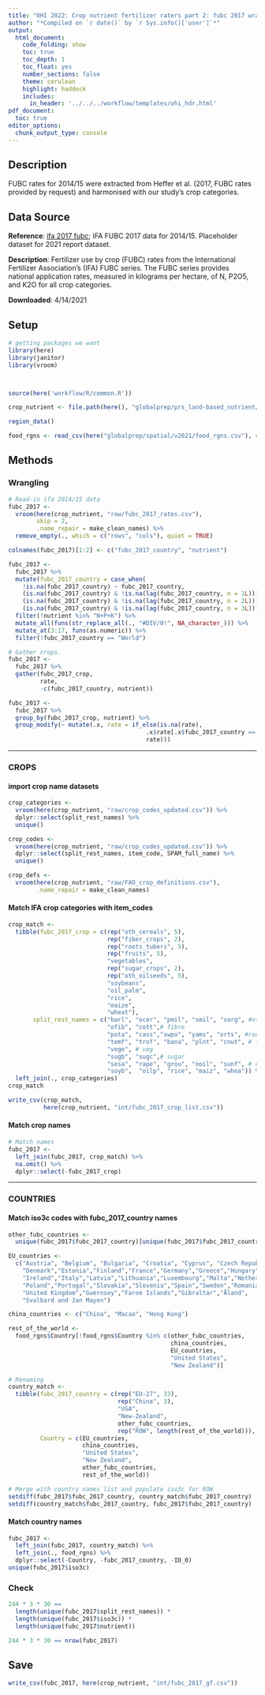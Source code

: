```yaml
---
title: "OHI 2022: Crop nutrient fertilizer raters part 2: fubc 2017 wrangling"
author: "*Compiled on `r date()` by `r Sys.info()['user']`*"
output: 
  html_document:
    code_folding: show
    toc: true
    toc_depth: 1
    toc_float: yes
    number_sections: false
    theme: cerulean
    highlight: haddock
    includes: 
      in_header: '../../../workflow/templates/ohi_hdr.html'
pdf_document:
  toc: true
editor_options: 
  chunk_output_type: console
---
```


## Description
FUBC rates for 2014/15 were extracted from Heffer et al. (2017, FUBC rates provided by request) and harmonised with our study’s crop categories. 

## Data Source

**Reference**: [ifa 2017 fubc](https://www.fertilizer.org/images/Library_Downloads/2017_ifa_AgCom_17_134%20rev_fubc%20assessment%202014.pdf); IFA FUBC 2017 data for 2014/15. Placeholder dataset for 2021 report dataset.

**Description**: Fertilizer use by crop (FUBC) rates from the International Fertilizer Association’s (IFA) FUBC series. The FUBC series provides national application rates, measured in kilograms per hectare, of N, P2O5, and K2O for all crop categories.

**Downloaded**: 4/14/2021

## Setup
```r
# getting packages we want
library(here)
library(janitor)
library(vroom)



source(here('workflow/R/common.R'))

crop_nutrient <- file.path(here(), "globalprep/prs_land-based_nutrient/v2021/STEP1_crop")

region_data()

food_rgns <- read_csv(here("globalprep/spatial/v2021/food_rgns.csv"), col_types = "cdc")
``` 

## Methods


### Wrangling

```r
# Read-in ifa 2014/15 data
fubc_2017 <- 
  vroom(here(crop_nutrient, "raw/fubc_2017_rates.csv"),
        skip = 2,
        .name_repair = make_clean_names) %>% 
  remove_empty(., which = c("rows", "cols"), quiet = TRUE)

colnames(fubc_2017)[1:2] <- c("fubc_2017_country", "nutrient")

fubc_2017 <- 
  fubc_2017 %>%
  mutate(fubc_2017_country = case_when(
    !is.na(fubc_2017_country) ~ fubc_2017_country,
    (is.na(fubc_2017_country) & !is.na(lag(fubc_2017_country, n = 1L))) ~ lag(fubc_2017_country, n = 1L),
    (is.na(fubc_2017_country) & !is.na(lag(fubc_2017_country, n = 2L))) ~ lag(fubc_2017_country, n = 2L),
    (is.na(fubc_2017_country) & !is.na(lag(fubc_2017_country, n = 3L))) ~ lag(fubc_2017_country, n = 3L))) %>% 
  filter(!nutrient %in% "N+P+K") %>% 
  mutate_all(funs(str_replace_all(., "#DIV/0!", NA_character_))) %>% 
  mutate_at(3:17, funs(as.numeric)) %>% 
  filter(!fubc_2017_country == "World")

# Gather crops.
fubc_2017 <- 
  fubc_2017 %>% 
  gather(fubc_2017_crop, 
         rate, 
         -c(fubc_2017_country, nutrient)) 

fubc_2017 <- 
  fubc_2017 %>% 
  group_by(fubc_2017_crop, nutrient) %>% 
  group_modify(~ mutate(.x, rate = if_else(is.na(rate),
                                       .x$rate[.x$fubc_2017_country == "ROW"],
                                       rate)))
```

-------------------------------------------------------------------------------

### CROPS

#### import crop name datasets
```r
crop_categories <- 
  vroom(here(crop_nutrient, "raw/crop_codes_updated.csv")) %>% 
  dplyr::select(split_rest_names) %>% 
  unique()

crop_codes <- 
  vroom(here(crop_nutrient, "raw/crop_codes_updated.csv")) %>% 
  dplyr::select(split_rest_names, item_code, SPAM_full_name) %>% 
  unique()

crop_defs <- 
  vroom(here(crop_nutrient, "raw/FAO_crop_definitions.csv"), 
        .name_repair = make_clean_names)
```

#### Match IFA crop categories with item_codes
```r
crop_match <- 
  tibble(fubc_2017_crop = c(rep("oth_cereals", 5),
                            rep("fiber_crops", 2),
                            rep("roots_tubers", 5),
                            rep("fruits", 5),
                            "vegetables",
                            rep("sugar_crops", 2),
                            rep("oth_oilseeds", 5),
                            "soybeans",
                            "oil_palm",
                            "rice",
                            "maize",
                            "wheat"),
       split_rest_names = c("barl", "ocer", "pmil", "smil", "sorg", #oth_ce
                            "ofib", "cott",# fibre
                            "pota", "cass","swpo", "yams", "orts", #roots_tubers
                            "temf", "trof", "bana", "plnt", "cnut", # fruits
                            "vege", # veg
                            "sugb", "sugc",# sugar
                            "sesa", "rape", "grou", "ooil", "sunf", # oth_os
                            "soyb",  "oilp", "rice", "maiz", "whea")) %>% #grassland
  left_join(., crop_categories)
crop_match

write_csv(crop_match,
          here(crop_nutrient, "int/fubc_2017_crop_list.csv"))
```

#### Match crop names
```r
# Match names
fubc_2017 <- 
  left_join(fubc_2017, crop_match) %>%
  na.omit() %>% 
  dplyr::select(-fubc_2017_crop)
```

-------------------------------------------------------------------------------

### COUNTRIES

#### Match iso3c codes with fubc_2017_country names

```r
other_fubc_countries <- 
  unique(fubc_2017$fubc_2017_country)[unique(fubc_2017$fubc_2017_country) %in% c("EU-27", "USA", "New-Zealand", "ROW", "World", "China") == FALSE]

EU_countries <- 
  c("Austria", "Belgium", "Bulgaria", "Croatia", "Cyprus", "Czech Republic",
    "Denmark","Estonia","Finland","France","Germany","Greece","Hungary",
    "Ireland","Italy","Latvia","Lithuania","Luxembourg","Malta","Netherlands",
    "Poland","Portugal","Slovakia","Slovenia","Spain","Sweden","Romania",
    "United Kingdom","Guernsey","Faroe Islands","Gibraltar","Åland",
    "Svalbard and Jan Mayen")

china_countries <- c("China", "Macao", "Hong Kong")

rest_of_the_world <- 
  food_rgns$Country[!food_rgns$Country %in% c(other_fubc_countries, 
                                              china_countries, 
                                              EU_countries,
                                              "United States",
                                              "New Zealand")]

# Renaming 
country_match <- 
  tibble(fubc_2017_country = c(rep("EU-27", 33),
                               rep("China", 3),
                               "USA",
                               "New-Zealand",
                               other_fubc_countries,
                               rep("ROW", length(rest_of_the_world))),
         Country = c(EU_countries,
                     china_countries,
                     "United States",
                     "New Zealand",
                     other_fubc_countries,
                     rest_of_the_world))

# Merge with country names list and populate iso3c for ROW
setdiff(fubc_2017$fubc_2017_country, country_match$fubc_2017_country)
setdiff(country_match$fubc_2017_country, fubc_2017$fubc_2017_country)
```

#### Match country names
```r
fubc_2017 <- 
  left_join(fubc_2017, country_match) %>% 
  left_join(., food_rgns) %>% 
  dplyr::select(-Country, -fubc_2017_country, -ID_0)
unique(fubc_2017$iso3c)
```

### Check

```r
244 * 3 * 30 == 
  length(unique(fubc_2017$split_rest_names)) *
  length(unique(fubc_2017$iso3c)) * 
  length(unique(fubc_2017$nutrient)) 

244 * 3 * 30 == nrow(fubc_2017)
```

## Save

```r
write_csv(fubc_2017, here(crop_nutrient, "int/fubc_2017_gf.csv"))
```

